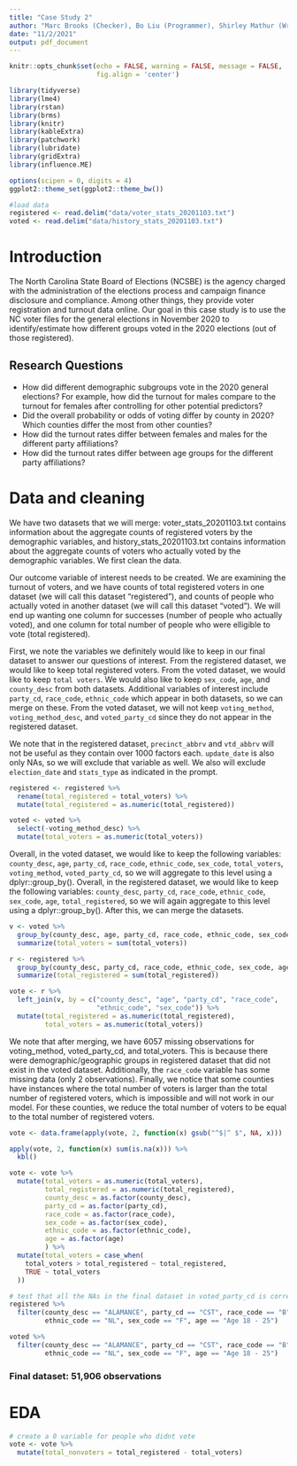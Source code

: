 ```yaml
---
title: "Case Study 2"
author: "Marc Brooks (Checker), Bo Liu (Programmer), Shirley Mathur (Writer), Aasha Reddy (Presenter)"
date: "11/2/2021"
output: pdf_document
---
```


```r
knitr::opts_chunk$set(echo = FALSE, warning = FALSE, message = FALSE, 
                      fig.align = 'center')
```

```r
library(tidyverse)
library(lme4)
library(rstan)
library(brms)
library(knitr)
library(kableExtra)
library(patchwork)
library(lubridate)
library(gridExtra)
library(influence.ME)

options(scipen = 0, digits = 4)
ggplot2::theme_set(ggplot2::theme_bw())
```


```r
#load data
registered <- read.delim("data/voter_stats_20201103.txt")
voted <- read.delim("data/history_stats_20201103.txt")
```

# Introduction 

The North Carolina State Board of Elections (NCSBE) is the agency charged with the administration of the elections process and campaign finance disclosure and compliance. Among other things, they provide voter registration and turnout data online. Our goal in this case study is to use the NC voter files for the general elections in November 2020 to identify/estimate how different groups voted in the 2020 elections (out of those registered).

## Research Questions 

* How did different demographic subgroups vote in the 2020 general elections? For example, how did the turnout for males compare to the turnout for females after controlling for other potential predictors?
* Did the overall probability or odds of voting differ by county in 2020? Which counties differ the most from other counties?
* How did the turnout rates differ between females and males for the different party affiliations?
* How did the turnout rates differ between age groups for the different party affiliations?

# Data and cleaning 

We have two datasets that we will merge: voter_stats_20201103.txt contains information about the aggregate counts of registered voters by the demographic variables, and history_stats_20201103.txt contains information about the aggregate counts of voters who actually voted by the demographic variables. We first clean the data. 

Our outcome variable of interest needs to be created. We are examining the turnout of voters, and we have counts of total registered voters in one dataset (we will call this dataset "registered"), and counts of people who actually voted in another dataset (we will call this dataset "voted"). We will end up wanting one column for successes (number of people who actually voted), and one column for total number of people who were elligible to vote (total registered). 

First, we note the variables we definitely would like to keep in our final dataset to answer our questions of interest. From the registered dataset, we would like to keep total registered voters. From the voted dataset, we would like to keep `total voters`. We would also like to keep `sex_code`, `age`, and `county_desc` from both datasets. Additional variables of interest include `party_cd`, `race_code`, `ethnic_code` which appear in both datasets, so we can merge on these. From the voted dataset, we will not keep `voting_method`, `voting_method_desc`, and `voted_party_cd` since they do not appear in the registered dataset.  

We note that in the registered dataset, `precinct_abbrv` and `vtd_abbrv` will not be useful as they contain over 1000 factors each. `update_date` is also only NAs, so we will exclude that variable as well. We also will exclude `election_date` and `stats_type` as indicated in the prompt. 

```r
registered <- registered %>%
  rename(total_registered = total_voters) %>%
  mutate(total_registered = as.numeric(total_registered))

voted <- voted %>%
  select(-voting_method_desc) %>%
  mutate(total_voters = as.numeric(total_voters))
```

Overall, in the voted dataset, we would like to keep the following variables: `county_desc`, `age`, `party_cd`, `race_code`, `ethnic_code`, `sex_code`, `total_voters`, `voting_method`, `voted_party_cd`, so we will aggregate to this level using a dplyr::group_by(). Overall, in the registered dataset, we would like to keep the following variables: `county_desc`, `party_cd`, `race_code`, `ethnic_code`, `sex_code`, `age`, `total_registered`, so we will again aggregate to this level using a dplyr::group_by(). After this, we can merge the datasets.

```r
v <- voted %>%
  group_by(county_desc, age, party_cd, race_code, ethnic_code, sex_code) %>%
  summarize(total_voters = sum(total_voters))

r <- registered %>%
  group_by(county_desc, party_cd, race_code, ethnic_code, sex_code, age) %>%
  summarize(total_registered = sum(total_registered))

vote <- r %>%
  left_join(v, by = c("county_desc", "age", "party_cd", "race_code",
                      "ethnic_code", "sex_code")) %>%
  mutate(total_registered = as.numeric(total_registered), 
         total_voters = as.numeric(total_voters))

```

We note that after merging, we have 6057 missing observations for voting_method, voted_party_cd, and total_voters. This is because there were demographic/geographic groups in registered dataset that did not exist in the voted dataset. Additionally, the `race_code` variable has some missing data (only 2 observations). Finally, we notice that some counties have instances where the total number of voters is larger than the total number of registered voters, which is impossible and will not work in our model. For these counties, we reduce the total number of voters to be equal to the total number of registered voters. 

```r
vote <- data.frame(apply(vote, 2, function(x) gsub("^$|^ $", NA, x)))

apply(vote, 2, function(x) sum(is.na(x))) %>%
  kbl()

vote <- vote %>%
  mutate(total_voters = as.numeric(total_voters), 
         total_registered = as.numeric(total_registered), 
         county_desc = as.factor(county_desc), 
         party_cd = as.factor(party_cd), 
         race_code = as.factor(race_code), 
         sex_code = as.factor(sex_code), 
         ethnic_code = as.factor(ethnic_code), 
         age = as.factor(age)
         ) %>%
  mutate(total_voters = case_when(
    total_voters > total_registered ~ total_registered, 
    TRUE ~ total_voters
  ))
```


```r
# test that all the NAs in the final dataset in voted_party_cd is correct - it is
registered %>%
  filter(county_desc == "ALAMANCE", party_cd == "CST", race_code == "B", 
         ethnic_code == "NL", sex_code == "F", age == "Age 18 - 25")

voted %>%
  filter(county_desc == "ALAMANCE", party_cd == "CST", race_code == "B", 
         ethnic_code == "NL", sex_code == "F", age == "Age 18 - 25")
```

### Final dataset: 51,906 observations

# EDA

```r
# create a 0 variable for people who didnt vote
vote <- vote %>%
  mutate(total_nonvoters = total_registered - total_voters)
```




